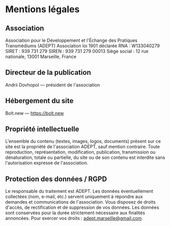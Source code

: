 # Mentions légales

## Association

Association pour le Développement et l'Échange des Pratiques Transmédiums (ADEPT)
Association loi 1901 déclarée
RNA : W133040279
SIRET : 939 731 279
SIREN : 939 731 279 00013
Siège social : 12 rue nationale, 13001 Marseille, France

## Directeur de la publication

Andrii Dovhopol — président de l'association

## Hébergement du site

Bolt.new — https://bolt.new

## Propriété intellectuelle

L'ensemble du contenu (textes, images, logos, documents) présent sur ce site est la propriété de l'association ADEPT, sauf mention contraire. Toute reproduction, représentation, modification, publication, transmission ou dénaturation, totale ou partielle, du site ou de son contenu est interdite sans l'autorisation expresse de l'association.

## Protection des données / RGPD

Le responsable du traitement est ADEPT. Les données éventuellement collectées (nom, e-mail, etc.) servent uniquement à répondre aux demandes et communications de l'association.
Vous disposez de droits d'accès, de rectification et de suppression de vos données. Les données sont conservées pour la durée strictement nécessaire aux finalités annoncées.
Pour exercer vos droits : adept.marseille@gmail.com.
